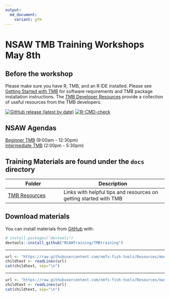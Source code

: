 ```yaml
---
output: 
  md_document:
    variant: gfm
---
```


<!-- README.md is generated from README.Rmd. Please edit that file -->

# NSAW TMB Training Workshops May 8th

## Before the workshop 
Please make sure you have R, TMB, and an R IDE installed. Please see [Getting Started with TMB](https://andrea-havron-noaa.github.io/TMBtraining/articles/00_01_Getting_Started.html) for software requirements and TMB package installation instructions. The [TMB Developer Resources](https://andrea-havron-noaa.github.io/TMBtraining/articles/00_00_TMB_Developer_Resources.html) provide a collection of useful resources from the TMB developers. 

<!-- badges: start -->

[![GitHub release (latest by
date)](https://img.shields.io/github/v/release/nmfs-fish-tools/pkgdownTemplate)](https://github.com/nmfs-fish-tools/pkgdownTemplate/releases)
[![R-CMD-check](https://github.com/nmfs-fish-tools/pkgdownTemplate/workflows/R-CMD-check/badge.svg)](https://github.com/nmfs-fish-tools/pkgdownTemplate/actions/workflows/R-CMD-check.yaml)
<!-- badges: end -->


## NSAW Agendas
[Beginner TMB](https://nsawtraining.github.io/TMBtraining/articles/00-beginner-tmb-agenda.html) (9:00am - 12:30pm)<br>
[Intermediate TMB](https://nsawtraining.github.io/TMBtraining/articles/01-intermediate-tmb-agenda.html) (2:00pm - 5:30pm)


## Training Materials are found under the `docs` directory
| Folder | Description |
| -------|-------------|                                      
|[TMB Resources](https://nsawtraining.github.io/TMBtraining/articles/000_Getting_Started_Contents.html) | Links with helpful tips and resources on getting started with TMB

## Download materials

You can install materials from [GitHub](https://NSAWTraining/TMBtraining) with:

``` r
# install.packages("devtools")
devtools::install_github("NSAWTraining/TMBtraining")
```


<!-- Do not edit below. This adds the Disclaimer and NMFS footer. -->

****

```r
url <- "https://raw.githubusercontent.com/nmfs-fish-tools/Resources/master/Disclaimer.md"
childtext <- readLines(url)
cat(childtext, sep="\n")
```

****

```r
url <- "https://raw.githubusercontent.com/nmfs-fish-tools/Resources/master/footer.md" 
childtext <- readLines(url)
cat(childtext, sep="\n")
```